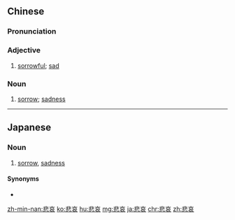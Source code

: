 ==Chinese==
{{zh-forms}}

===Pronunciation===
{{zh-pron
|m=bēi'āi
|c=bei1 oi1
|h=pfs=pî-ôi
|mn=pi-ai
|ma=Zh-bei'ai.ogg
|cat=a,n
}}

===Adjective===
{{zh-adj}}

# [[sorrowful]]; [[sad]]

===Noun===
{{zh-noun}}

# [[sorrow]]; [[sadness]]

{{zh-cat|Elementary}}

----

==Japanese==
{{ja-kanjitab|ひ|あい|yomi=on}}

===Noun===
{{ja-noun|ひあい}}

# [[sorrow]], [[sadness]]
#: {{ja-usex|サラリーマン生活の悲哀|サラリーマン せいかつ の ひあい|the sorrows of the life of an office worker}}

====Synonyms====
* {{ja-r|哀痛|あいつう}}

[[zh-min-nan:悲哀]]
[[ko:悲哀]]
[[hu:悲哀]]
[[mg:悲哀]]
[[ja:悲哀]]
[[chr:悲哀]]
[[zh:悲哀]]